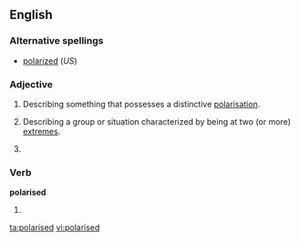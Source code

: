==English==

===Alternative spellings===
*[[polarized]] (''US'')

===Adjective===
{{en-adj}}

# {{UK}} Describing something that possesses a distinctive [[polarisation]].
# {{UK}} Describing a group or situation characterized by being at two (or more) [[extreme]]s.
# {{alternative spelling of|polarized}}

===Verb===
'''polarised'''

# {{past of|[[polarise]]}}

[[ta:polarised]]
[[vi:polarised]]